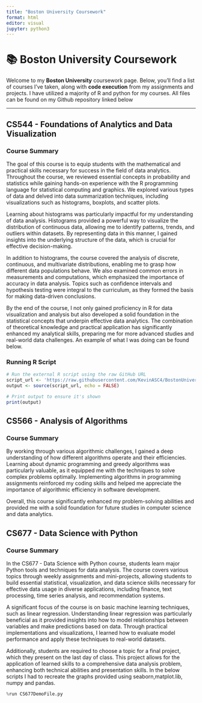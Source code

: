 ```yaml
---
title: "Boston University Coursework"
format: html
editor: visual
jupyter: python3
---
```


# 📚 Boston University Coursework

Welcome to my **Boston University** coursework page. Below, you'll find a list of courses I've taken, along with **code execution** from my assignments and projects. I have utilized a majority of R and python for my courses. All files can be found on my Github repository linked below

---

## **CS544 - Foundations of Analytics and Data Visualization**  
### Course Summary

The goal of this course is to equip students with the mathematical and practical skills necessary for success in the field of data analytics. Throughout the course, we reviewed essential concepts in probability and statistics while gaining hands-on experience with the R programming language for statistical computing and graphics. We explored various types of data and delved into data summarization techniques, including visualizations such as histograms, boxplots, and scatter plots. 

Learning about histograms was particularly impactful for my understanding of data analysis. Histograms provided a powerful way to visualize the distribution of continuous data, allowing me to identify patterns, trends, and outliers within datasets. By representing data in this manner, I gained insights into the underlying structure of the data, which is crucial for effective decision-making. 

In addition to histograms, the course covered the analysis of discrete, continuous, and multivariate distributions, enabling me to grasp how different data populations behave. We also examined common errors in measurements and computations, which emphasized the importance of accuracy in data analysis. Topics such as confidence intervals and hypothesis testing were integral to the curriculum, as they formed the basis for making data-driven conclusions. 

By the end of the course, I not only gained proficiency in R for data visualization and analysis but also developed a solid foundation in the statistical concepts that underpin effective data analytics. The combination of theoretical knowledge and practical application has significantly enhanced my analytical skills, preparing me for more advanced studies and real-world data challenges. An example of what I was doing can be found below.

### **Running R Script**
```r
# Run the external R script using the raw GitHub URL
script_url <- 'https://raw.githubusercontent.com/KevinASC4/BostonUniversityCS/main/CS544-BU/hw10.R'
output <- source(script_url, echo = FALSE)

# Print output to ensure it's shown
print(output)
```
## **CS566 - Analysis of Algorithms**  
### Course Summary
By working through various algorithmic challenges, I gained a deep understanding of how different algorithms operate and their efficiencies. Learning about dynamic programming and greedy algorithms was particularly valuable, as it equipped me with the techniques to solve complex problems optimally. Implementing algorithms in programming assignments reinforced my coding skills and helped me appreciate the importance of algorithmic efficiency in software development.

Overall, this course significantly enhanced my problem-solving abilities and provided me with a solid foundation for future studies in computer science and data analytics.

## **CS677 - Data Science with Python**  
### Course Summary
In the CS677 - Data Science with Python course, students learn major Python tools and techniques for data analysis. The course covers various topics through weekly assignments and mini-projects, allowing students to build essential statistical, visualization, and data science skills necessary for effective data usage in diverse applications, including finance, text processing, time series analysis, and recommendation systems.

A significant focus of the course is on basic machine learning techniques, such as linear regression. Understanding linear regression was particularly beneficial as it provided insights into how to model relationships between variables and make predictions based on data. Through practical implementations and visualizations, I learned how to evaluate model performance and apply these techniques to real-world datasets.

Additionally, students are required to choose a topic for a final project, which they present on the last day of class. This project allows for the application of learned skills to a comprehensive data analysis problem, enhancing both technical abilities and presentation skills. In the below scripts I had to recreate the graphs provided using seaborn,matplot.lib, numpy and pandas.
```python
%run CS677DemoFile.py
```

